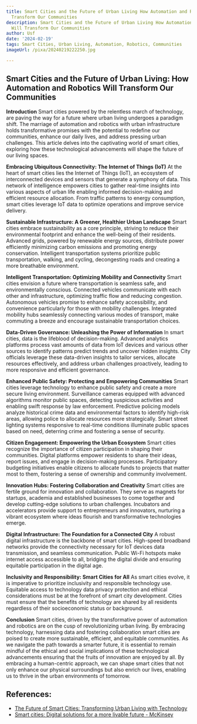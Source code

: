 ```yaml
---
title: Smart Cities and the Future of Urban Living How Automation and Robotics Will
  Transform Our Communities
description: Smart Cities and the Future of Urban Living How Automation and Robotics
  Will Transform Our Communities
author: Usf
date: '2024-02-19'
tags: Smart Cities, Urban Living, Automation, Robotics, Communities
imageUrl: /pixa/20240219222250.jpg

---
```

## Smart Cities and the Future of Urban Living: How Automation and Robotics Will Transform Our Communities

**Introduction**
Smart cities powered by the relentless march of technology, are paving the way for a future where urban living undergoes a paradigm shift. The marriage of automation and robotics with urban infrastructure holds transformative promises with  the potential to redefine  our communities, enhance our daily lives, and address pressing  urban challenges. This article delves into the  captivating  world of smart cities, exploring how these technological advancements will shape the future of our living spaces.

**Embracing Ubiquitous Connectivity: The  Internet of Things (IoT)**
At the heart of smart cities  lies the Internet  of Things (IoT), an ecosystem of interconnected devices  and sensors  that generate  a symphony of data. This network of intelligence empowers cities to gather  real-time insights into various aspects of urban life enabling  informed decision-making and  efficient  resource allocation. From traffic patterns to energy consumption,  smart cities leverage IoT data to optimize operations and improve service delivery.

**Sustainable Infrastructure: A Greener, Healthier Urban Landscape**
Smart  cities embrace sustainability as a core principle, striving to  reduce their environmental footprint and enhance the well-being of their residents. Advanced grids, powered by renewable energy sources, distribute power efficiently minimizing carbon emissions and promoting energy conservation. Intelligent transportation systems prioritize public transportation, walking, and cycling, decongesting roads and creating a more breathable environment.

**Intelligent Transportation: Optimizing Mobility and Connectivity**
Smart  cities envision a  future where transportation is seamless safe, and environmentally conscious. Connected vehicles communicate with each other and infrastructure, optimizing traffic flow and  reducing congestion. Autonomous vehicles promise to enhance safety accessibility, and convenience particularly for those with mobility challenges. Integrated mobility hubs seamlessly connecting various modes of transport, make commuting  a breeze  and encourage sustainable  transportation  choices.

**Data-Driven Governance: Unleashing the  Power of Information**
In smart cities,  data is the lifeblood of decision-making.  Advanced analytics platforms process vast amounts of  data from  IoT devices and various other sources to identify patterns predict  trends and uncover hidden insights.  City officials leverage these data-driven insights to tailor services, allocate resources effectively, and address urban challenges proactively, leading to more responsive and efficient governance.

**Enhanced  Public Safety: Protecting and  Empowering  Communities**
Smart cities leverage technology  to enhance public safety and create a more secure living environment. Surveillance cameras equipped with advanced algorithms monitor public spaces, detecting suspicious activities and enabling swift response by law enforcement. Predictive policing  models analyze historical crime data and environmental factors to identify high-risk areas, allowing police to allocate resources more  strategically. Smart street lighting systems responsive to real-time conditions illuminate public spaces based on need, deterring crime and fostering a sense of security.

**Citizen Engagement: Empowering the Urban Ecosystem**
Smart cities recognize the importance of citizen participation in shaping  their communities. Digital  platforms  empower residents to  share their  ideas, report  issues, and engage in decision-making processes. Participatory budgeting initiatives  enable citizens to allocate funds to projects that matter most to them,  fostering a sense of ownership and community involvement.

**Innovation Hubs: Fostering Collaboration and Creativity**
Smart cities are fertile ground for innovation  and collaboration. They serve as  magnets for startups, academia  and established businesses to come together and develop cutting-edge solutions  to urban challenges. Incubators and accelerators provide support to entrepreneurs and  innovators, nurturing a vibrant ecosystem where ideas flourish and transformative  technologies emerge.

**Digital  Infrastructure: The Foundation for  a Connected City**
A robust digital  infrastructure is the backbone of  smart cities. High-speed broadband networks  provide  the connectivity necessary for IoT  devices data transmission, and seamless communication. Public Wi-Fi hotspots make  internet access accessible to all, bridging the digital divide and ensuring  equitable participation  in the digital age.

**Inclusivity and Responsibility: Smart  Cities for All**
As smart cities evolve, it is imperative to prioritize inclusivity  and responsible technology use. Equitable access to technology data privacy protection and ethical considerations must be at the  forefront of  smart city development. Cities must  ensure that the benefits of technology are shared by all residents regardless of their  socioeconomic  status or background.

**Conclusion**
Smart cities, driven by the transformative power of automation and robotics are on the cusp of revolutionizing urban living. By  embracing technology, harnessing data and fostering collaboration smart cities are poised to create more sustainable, efficient, and equitable communities. As we navigate the path towards a smarter  future, it is essential to remain mindful of the ethical and social implications of these technological advancements ensuring that  the fruits of innovation are  enjoyed  by all. By embracing a human-centric approach, we can shape smart  cities that not only enhance our physical surroundings but also enrich our lives, enabling us to thrive in the urban environments of tomorrow.

## References:
- [The Future of Smart Cities: Transforming Urban Living with Technology](https://www.technology-innovators.com/the-future-of-smart-cities-transforming-urban-living-with-technology/)
- [Smart cities: Digital solutions for a more livable future - McKinsey](https://www.mckinsey.com/capabilities/operations/our-insights/smart-cities-digital-solutions-for-a-more-livable-future)
